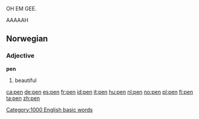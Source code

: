 OH EM GEE.

AAAAAH

==Norwegian==

===Adjective===
'''pen'''

#beautiful

[[Category:1000 English basic words]]

[[ca:pen]]
[[de:pen]]
[[es:pen]]
[[fr:pen]]
[[id:pen]]
[[it:pen]]
[[hu:pen]]
[[nl:pen]]
[[no:pen]]
[[pl:pen]]
[[fi:pen]]
[[ta:pen]]
[[zh:pen]]